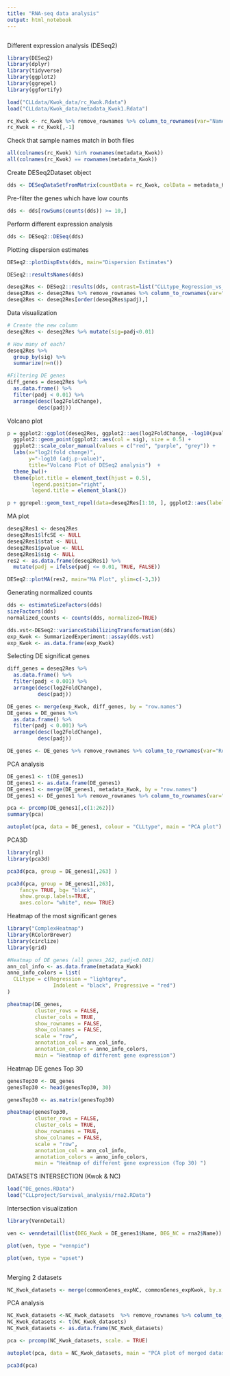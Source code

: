 ```yaml
---
title: "RNA-seq data analysis"
output: html_notebook
---
```


```r

```

Different expression analysis (DESeq2)

```r
library(DESeq2)
library(dplyr)
library(tidyverse)
library(ggplot2)
library(ggrepel)
library(ggfortify)

load("CLLdata/Kwok_data/rc_Kwok.Rdata")
load("CLLdata/Kwok_data/metadata_Kwok1.Rdata")

rc_Kwok <- rc_Kwok %>% remove_rownames %>% column_to_rownames(var="Name")
rc_Kwok = rc_Kwok[,-1]
```

Check that sample names match in both files

```r
all(colnames(rc_Kwok) %in% rownames(metadata_Kwok))
all(colnames(rc_Kwok) == rownames(metadata_Kwok))
```

Create DESeq2Dataset object

```r
dds <- DESeqDataSetFromMatrix(countData = rc_Kwok, colData = metadata_Kwok, design = ~ CLLtype)
```

Pre-filter the genes which have low counts

```r
dds <- dds[rowSums(counts(dds)) >= 10,]
```

Perform different expression analysis

```r
dds <- DESeq2::DESeq(dds)
```

Plotting dispersion estimates

```r
DESeq2::plotDispEsts(dds, main="Dispersion Estimates")
```

```r
DESeq2::resultsNames(dds)
```

```r
deseq2Res <- DESeq2::results(dds, contrast=list("CLLtype_Regression_vs_Indolent", "CLLtype_Progressive_vs_Indolent"), pAdjustMethod = "BH", tidy = TRUE)
deseq2Res <- deseq2Res %>% remove_rownames %>% column_to_rownames(var="row")
deseq2Res <- deseq2Res[order(deseq2Res$padj),]
```

Data visualization

```r
# Create the new column
deseq2Res <- deseq2Res %>% mutate(sig=padj<0.01)

# How many of each?
deseq2Res %>% 
  group_by(sig) %>% 
  summarize(n=n())
```

```r
#Filtering DE genes
diff_genes = deseq2Res %>% 
  as.data.frame() %>% 
  filter(padj < 0.01) %>% 
  arrange(desc(log2FoldChange), 
          desc(padj))
```

Volcano plot

```r
p = ggplot2::ggplot(deseq2Res, ggplot2::aes(log2FoldChange, -log10(pvalue))) +
  ggplot2::geom_point(ggplot2::aes(col = sig), size = 0.5) +
  ggplot2::scale_color_manual(values = c("red", "purple", "grey")) +
  labs(x="log2(fold change)",
       y="-log10 (adj.p-value)",
       title="Volcano Plot of DESeq2 analysis")  +
  theme_bw()+
  theme(plot.title = element_text(hjust = 0.5), 
        legend.position="right", 
        legend.title = element_blank()) 

p + ggrepel::geom_text_repel(data=deseq2Res[1:10, ], ggplot2::aes(label=rownames(deseq2Res[1:10, ])))

```

MA plot

```r
deseq2Res1 <- deseq2Res
deseq2Res1$lfcSE <- NULL
deseq2Res1$stat <- NULL
deseq2Res1$pvalue <- NULL
deseq2Res1$sig <- NULL
res2 <- as.data.frame(deseq2Res1) %>% 
  mutate(padj = ifelse(padj <= 0.01, TRUE, FALSE))
```

```r
DESeq2::plotMA(res2, main="MA Plot", ylim=c(-3,3))
```

Generating normalized counts

```r
dds <- estimateSizeFactors(dds)
sizeFactors(dds)
normalized_counts <- counts(dds, normalized=TRUE)
```

```r
dds.vst<-DESeq2::varianceStabilizingTransformation(dds)
exp_Kwok <- SummarizedExperiment::assay(dds.vst)
exp_Kwok <- as.data.frame(exp_Kwok)
```

Selecting DE significat genes

```r
diff_genes = deseq2Res %>% 
  as.data.frame() %>% 
  filter(padj < 0.001) %>% 
  arrange(desc(log2FoldChange), 
          desc(padj))
```

```r
DE_genes <- merge(exp_Kwok, diff_genes, by = "row.names")
DE_genes = DE_genes %>% 
  as.data.frame() %>% 
  filter(padj < 0.001) %>% 
  arrange(desc(log2FoldChange), 
          desc(padj))

DE_genes <- DE_genes %>% remove_rownames %>% column_to_rownames(var="Row.names")
```

PCA analysis

```r
DE_genes1 <- t(DE_genes1)
DE_genes1 <- as.data.frame(DE_genes1)
DE_genes1 <- merge(DE_genes1, metadata_Kwok, by = "row.names")
DE_genes1 <- DE_genes1 %>% remove_rownames %>% column_to_rownames(var="Row.names")
```

```r
pca <- prcomp(DE_genes1[,c(1:262)])
summary(pca)
```

```r
autoplot(pca, data = DE_genes1, colour = "CLLtype", main = "PCA plot")
```

PCA3D

```r
library(rgl)
library(pca3d)
```

```r
pca3d(pca, group = DE_genes1[,263] )
```

```r
pca3d(pca, group = DE_genes1[,263], 
    fancy= TRUE, bg= "black", 
    show.group.labels=TRUE,
    axes.color= "white", new= TRUE)
```

Heatmap of the most significant genes

```r
library("ComplexHeatmap")
library(RColorBrewer)
library(circlize)
library(grid)
```

```r
#Heatmap of DE genes (all genes_262, padj<0.001)
ann_col_info <- as.data.frame(metadata_Kwok)
anno_info_colors = list(
  CLLtype = c(Regression = "lightgrey", 
               Indolent = "black", Progressive = "red")
)
```


```r
pheatmap(DE_genes, 
         cluster_rows = FALSE,                       
         cluster_cols = TRUE, 
         show_rownames = FALSE, 
         show_colnames = FALSE,
         scale = "row",
         annotation_col = ann_col_info,
         annotation_colors = anno_info_colors,
         main = "Heatmap of different gene expression")
```
Heatmap DE genes Top 30
```r
genesTop30 <- DE_genes
genesTop30 <- head(genesTop30, 30)
```

```r
genesTop30 <- as.matrix(genesTop30)
```

```r
pheatmap(genesTop30, 
         cluster_rows = FALSE,                       
         cluster_cols = TRUE, 
         show_rownames = TRUE, 
         show_colnames = FALSE,
         scale = "row",
         annotation_col = ann_col_info,
         annotation_colors = anno_info_colors,
         main = "Heatmap of different gene expression (Top 30) ")
```


DATASETS INTERSECTION (Kwok & NC)
```r
load("DE_genes.RData")
load("CLLproject/Survival_analysis/rna2.RData")
```

Intersection visualization
```r
library(VennDetail)
```

```r
ven <- venndetail(list(DEG_Kwok = DE_genes1$Name, DEG_NC = rna2$Name))
```

```r
plot(ven, type = "vennpie")
```
```r
plot(ven, type = "upset")
```
```r
```

Merging 2 datasets

```r
NC_Kwok_datasets <- merge(commonGenes_expNC, commonGenes_expKwok, by.x = "Name")
```

PCA analysis
```r
NC_Kwok_datasets <-NC_Kwok_datasets  %>% remove_rownames %>% column_to_rownames(var="Name")
NC_Kwok_datasets <- t(NC_Kwok_datasets)
NC_Kwok_datasets <- as.data.frame(NC_Kwok_datasets)
```

```r
pca <- prcomp(NC_Kwok_datasets, scale. = TRUE)
```

```r
autoplot(pca, data = NC_Kwok_datasets, main = "PCA plot of merged datasets")
```

```r
pca3d(pca)
```


